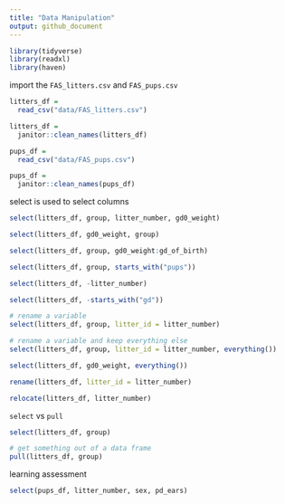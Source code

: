 ```yaml
---
title: "Data Manipulation"
output: github_document
---
```


```r
library(tidyverse)
library(readxl)
library(haven)
```

import the `FAS_litters.csv` and `FAS_pups.csv` 

```r
litters_df = 
  read_csv("data/FAS_litters.csv")

litters_df = 
  janitor::clean_names(litters_df)

pups_df = 
  read_csv("data/FAS_pups.csv")

pups_df = 
  janitor::clean_names(pups_df)
```

select is used to select columns

```r
select(litters_df, group, litter_number, gd0_weight)

select(litters_df, gd0_weight, group)

select(litters_df, group, gd0_weight:gd_of_birth)

select(litters_df, group, starts_with("pups"))

select(litters_df, -litter_number)

select(litters_df, -starts_with("gd"))

# rename a variable
select(litters_df, group, litter_id = litter_number)

# rename a variable and keep everything else
select(litters_df, group, litter_id = litter_number, everything())

select(litters_df, gd0_weight, everything())
```

```r
rename(litters_df, litter_id = litter_number)

relocate(litters_df, litter_number)
```

`select` vs `pull`

```r
select(litters_df, group)

# get something out of a data frame
pull(litters_df, group)
```

learning assessment

```r
select(pups_df, litter_number, sex, pd_ears)
```

